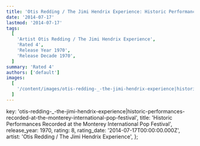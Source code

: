 ```yaml
---
title: 'Otis Redding / The Jimi Hendrix Experience: Historic Performances Recorded at the Monterey International Pop Festival (1970)'
date: '2014-07-17'
lastmod: '2014-07-17'
tags:
  [
    'Artist Otis Redding / The Jimi Hendrix Experience',
    'Rated 4',
    'Release Year 1970',
    'Release Decade 1970',
  ]
summary: 'Rated 4'
authors: ['default']
images:
  [
    '/content/images/otis-redding-_-the-jimi-hendrix-experience|historic-performances-recorded-at-the-monterey-international-pop-festival.jpg',
  ]
---
```


  key: 'otis-redding-_-the-jimi-hendrix-experience|historic-performances-recorded-at-the-monterey-international-pop-festival',
  title:
    'Historic Performances Recorded at the Monterey International Pop Festival',
  release_year: 1970,
  rating: 8,
  rating_date: '2014-07-17T00:00:00.000Z',
  artist: 'Otis Redding / The Jimi Hendrix Experience',
};

<MusicRating data={data} />

